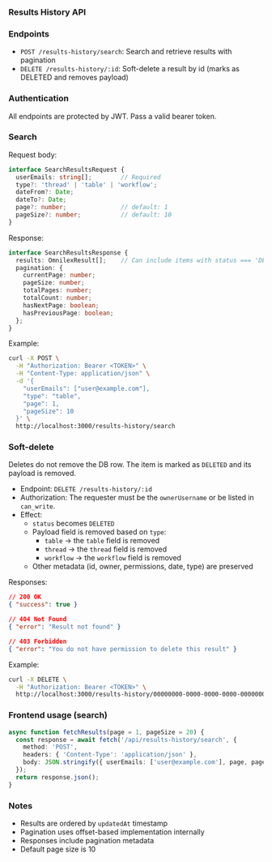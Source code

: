 ### Results History API

### Endpoints
- `POST /results-history/search`: Search and retrieve results with pagination
- `DELETE /results-history/:id`: Soft-delete a result by id (marks as DELETED and removes payload)

### Authentication
All endpoints are protected by JWT. Pass a valid bearer token.

### Search

Request body:
```typescript
interface SearchResultsRequest {
  userEmails: string[];        // Required
  type?: 'thread' | 'table' | 'workflow';
  dateFrom?: Date;
  dateTo?: Date;
  page?: number;               // default: 1
  pageSize?: number;           // default: 10
}
```

Response:
```typescript
interface SearchResultsResponse {
  results: OmnilexResult[];    // Can include items with status === 'DELETED'
  pagination: {
    currentPage: number;
    pageSize: number;
    totalPages: number;
    totalCount: number;
    hasNextPage: boolean;
    hasPreviousPage: boolean;
  };
}
```

Example:
```bash
curl -X POST \
  -H "Authorization: Bearer <TOKEN>" \
  -H "Content-Type: application/json" \
  -d '{
    "userEmails": ["user@example.com"],
    "type": "table",
    "page": 1,
    "pageSize": 10
  }' \
  http://localhost:3000/results-history/search
```

### Soft-delete

Deletes do not remove the DB row. The item is marked as `DELETED` and its payload is removed.

- Endpoint: `DELETE /results-history/:id`
- Authorization: The requester must be the `ownerUsername` or be listed in `can_write`.
- Effect:
  - `status` becomes `DELETED`
  - Payload field is removed based on `type`:
    - `table` → the `table` field is removed
    - `thread` → the `thread` field is removed
    - `workflow` → the `workflow` field is removed
  - Other metadata (id, owner, permissions, date, type) are preserved

Responses:
```json
// 200 OK
{ "success": true }

// 404 Not Found
{ "error": "Result not found" }

// 403 Forbidden
{ "error": "You do not have permission to delete this result" }
```

Example:
```bash
curl -X DELETE \
  -H "Authorization: Bearer <TOKEN>" \
  http://localhost:3000/results-history/00000000-0000-0000-0000-000000000000
```

### Frontend usage (search)
```typescript
async function fetchResults(page = 1, pageSize = 20) {
  const response = await fetch('/api/results-history/search', {
    method: 'POST',
    headers: { 'Content-Type': 'application/json' },
    body: JSON.stringify({ userEmails: ['user@example.com'], page, pageSize })
  });
  return response.json();
}
```

### Notes
- Results are ordered by `updatedAt` timestamp
- Pagination uses offset-based implementation internally
- Responses include pagination metadata
- Default page size is 10
